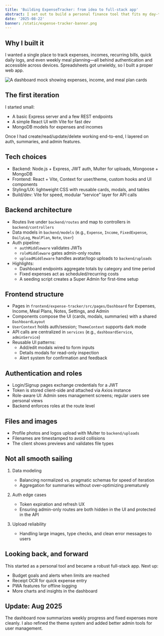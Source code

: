 ```yaml
---
title: 'Building ExpenseTracker: from idea to full-stack app'
abstract: I set out to build a personal finance tool that fits my day-to-day needs, then grew it into a full-stack app with authentication, role-based admin features, expense/income tracking, meal planning, notes, and a clean React UI.
date: '2025-08-22'
banner: /static/expense-tracker-banner.png
---
```


## Why I built it

I wanted a single place to track expenses, incomes, recurring bills, quick daily logs, and even weekly meal planning—all behind authentication and accessible across devices. Spreadsheets got unwieldy, so I built a proper web app.

![A dashboard mock showing expenses, income, and meal plan cards](/static/expense-tracker-dashboard.png)

## The first iteration

I started small:
- A basic Express server and a few REST endpoints
- A simple React UI with Vite for fast dev
- MongoDB models for expenses and incomes

Once I had create/read/update/delete working end-to-end, I layered on auth, summaries, and admin features.

## Tech choices

- Backend: Node.js + Express, JWT auth, Multer for uploads, Mongoose + MongoDB
- Frontend: React + Vite, Context for user/theme, custom hooks and UI components
- Styling/UX: lightweight CSS with reusable cards, modals, and tables
- Build/dev: Vite for speed, modular “service” layer for API calls

## Backend architecture

- Routes live under `backend/routes` and map to controllers in `backend/controllers`
- Data models in `backend/models` (e.g., `Expense`, `Income`, `FixedExpense`, `DailyLog`, `MealPlan`, `Note`, `User`)
- Auth pipeline:
  - `authMiddleware` validates JWTs
  - `roleMiddleware` gates admin-only routes
  - `uploadMiddleware` handles avatar/logo uploads to `backend/uploads`
- Highlights:
  - Dashboard endpoints aggregate totals by category and time period
  - Fixed expenses act as scheduled/recurring costs
  - A seeding script creates a Super Admin for first-time setup

## Frontend structure

- Pages in `frontend/expense-tracker/src/pages/Dashboard` for Expenses, Income, Meal Plans, Notes, Settings, and Admin
- Components compose the UI (cards, modals, summaries) with a shared `DashboardLayout`
- `UserContext` holds auth/session; `ThemeContext` supports dark mode
- API calls are centralized in `services` (e.g., `dashboardService`, `adminService`)
- Reusable UI patterns:
  - Add/edit modals wired to form inputs
  - Details modals for read-only inspection
  - Alert system for confirmation and feedback

## Authentication and roles

- Login/Signup pages exchange credentials for a JWT
- Token is stored client-side and attached via Axios instance
- Role-aware UI: Admin sees management screens; regular users see personal views
- Backend enforces roles at the route level

## Files and images

- Profile photos and logos upload with Multer to `backend/uploads`
- Filenames are timestamped to avoid collisions
- The client shows previews and validates file types

## Not all smooth sailing

1. Data modeling
   - Balancing normalized vs. pragmatic schemas for speed of iteration
   - Aggregation for summaries without over-optimizing prematurely

2. Auth edge cases
   - Token expiration and refresh UX
   - Ensuring admin-only routes are both hidden in the UI and protected in the API

3. Upload reliability
   - Handling large images, type checks, and clean error messages to users

## Looking back, and forward

This started as a personal tool and became a robust full-stack app. Next up:
- Budget goals and alerts when limits are reached
- Receipt OCR for quick expense entry
- PWA features for offline logging
- More charts and insights in the dashboard

## Update: Aug 2025

The dashboard now summarizes weekly progress and fixed expenses more cleanly. I also refined the theme system and added better admin tools for user management.


